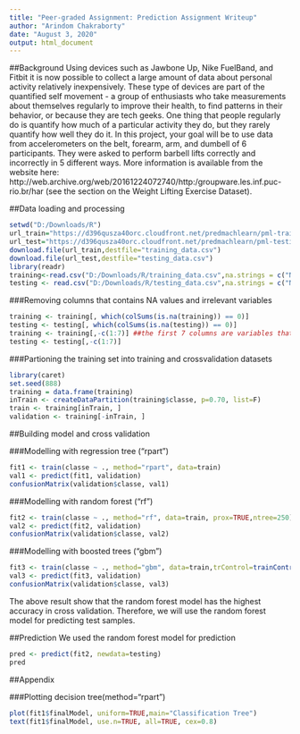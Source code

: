 ```yaml
---
title: "Peer-graded Assignment: Prediction Assignment Writeup"
author: "Arindom Chakraborty"
date: "August 3, 2020"
output: html_document
---
```

##Background
Using devices such as Jawbone Up, Nike FuelBand, and Fitbit it is now possible to collect a large amount of data about personal activity relatively inexpensively. These type of devices are part of the quantified self movement - a group of enthusiasts who take measurements about themselves regularly to improve their health, to find patterns in their behavior, or because they are tech geeks. One thing that people regularly do is quantify how much of a particular activity they do, but they rarely quantify how well they do it. In this project, your goal will be to use data from accelerometers on the belt, forearm, arm, and dumbell of 6 participants. They were asked to perform barbell lifts correctly and incorrectly in 5 different ways. More information is available from the website here: http://web.archive.org/web/20161224072740/http:/groupware.les.inf.puc-rio.br/har (see the section on the Weight Lifting Exercise Dataset).

##Data loading and processing

```r
setwd("D:/Downloads/R")
url_train="https://d396qusza40orc.cloudfront.net/predmachlearn/pml-training.csv"
url_test="https://d396qusza40orc.cloudfront.net/predmachlearn/pml-testing.csv"
download.file(url_train,destfile="training_data.csv")
download.file(url_test,destfile="testing_data.csv")
library(readr)
training<-read.csv("D:/Downloads/R/training_data.csv",na.strings = c("NA", "#DIV/0!", ""))
testing <- read.csv("D:/Downloads/R/testing_data.csv",na.strings = c("NA", "#DIV/0!", ""))
```

###Removing columns that contains NA values and irrelevant variables

```r
training <- training[, which(colSums(is.na(training)) == 0)] 
testing <- testing[, which(colSums(is.na(testing)) == 0)]
training <- training[,-c(1:7)] ##the first 7 columns are variables that has no relationship with "class"
testing <- testing[,-c(1:7)]
```

###Partioning the training set into training and crossvalidation datasets
```r
library(caret)
set.seed(888)
training = data.frame(training)
inTrain <- createDataPartition(training$classe, p=0.70, list=F)
train <- training[inTrain, ]
validation <- training[-inTrain, ]
```

##Building model and cross validation

###Modelling with regression tree ("rpart")
```r
fit1 <- train(classe ~ ., method="rpart", data=train)
val1 <- predict(fit1, validation)
confusionMatrix(validation$classe, val1)
```

###Modelling with random forest ("rf")
```r
fit2 <- train(classe ~ ., method="rf", data=train, prox=TRUE,ntree=250)
val2 <- predict(fit2, validation)
confusionMatrix(validation$classe, val2)
```

###Modelling with boosted trees ("gbm")
```r
fit3 <- train(classe ~ ., method="gbm", data=train,trControl=trainControl(method = "repeatedcv", number = 5, repeats = 1),verbose=FALSE)
val3 <- predict(fit3, validation)
confusionMatrix(validation$classe, val3)
```

The above result show that the random forest model has the highest accuracy in cross validation. Therefore, we will use the random forest model for predicting test samples.

##Prediction
We used the random forest model for prediction
```r
pred <- predict(fit2, newdata=testing)
pred
```

##Appendix

###Plotting decision tree(method="rpart")
```r
plot(fit1$finalModel, uniform=TRUE,main="Classification Tree")
text(fit1$finalModel, use.n=TRUE, all=TRUE, cex=0.8)
```
